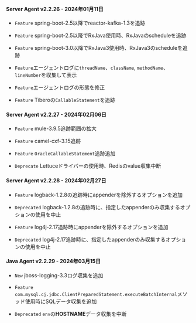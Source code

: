 #### Server Agent v2.2.26 - 2024年01月11日

- <code class="Feature">Feature</code> spring-boot-2.5以降でreactor-kafka-1.3を追跡

- <code class="Feature">Feature</code> spring-boot-2.5以降でRxJava使用時、RxJavaのscheduleを追跡

- <code class="Feature">Feature</code> spring-boot-3.0以降でRxJava3使用時、RxJava3のscheduleを追跡

- <code class="Feature">Feature</code>エージェントログに<code>threadName</code>、<code>className</code>, <code>methodName</code>、<code>lineNumber</code>を収集して表示

- <code class="Feature">Feature</code>エージェントログの形態を修正

- <code class="Feature">Feature</code> Tiberoの<code>CallableStatement</code>を追跡

#### Server Agent v2.2.27 - 2024年02月06日

- <code class="Feature">Feature</code> mule-3.9.5追跡範囲の拡大

- <code class="Feature">Feature</code> camel-cxf-3.15追跡

- <code class="Feature">Feature</code> <code>OracleCallableStatement</code>追跡追加

- <code class="Deprecate">Deprecate</code> Lettuceドライバーの使用時、Redisのvalue収集中断

#### Server Agent v2.2.28 - 2024年02月27日

- <code class="Feature">Feature</code> logback-1.2.8の追跡時にappenderを除外するオプションを追加

- <code class="Deprecated">Deprecated</code> logback-1.2.8の追跡時に、指定したappenderのみ収集するオプションの使用を中止

- <code class="Feature">Feature</code> log4j-2.17追跡時にappenderを除外するオプションを追加

- <code class="Deprecated">Deprecated</code> log4j-2.17追跡時に、指定したappenderのみ収集するオプションの使用を中止

#### Java Agent v2.2.29 - 2024年03月15日

- <code class="New">New</code> jboss-logging-3.3ログ収集を追加

- <code class="Feature">Feature</code> <code>com.mysql.cj.jdbc.ClientPreparedStatement.executeBatchInternal</code>メソッド使用時にSQLデータ収集を追加

- <code class="Deprecated">Deprecated</code> <code>env</code>の<b>HOSTNAME</b>データ収集を中断
